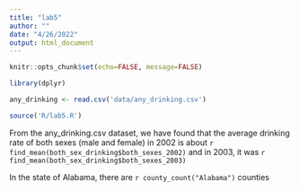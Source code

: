 ```yaml
---
title: "lab5"
author: ""
date: "4/26/2022"
output: html_document
---
```


```r
knitr::opts_chunk$set(echo=FALSE, message=FALSE)

library(dplyr)

any_drinking <- read.csv('data/any_drinking.csv')

source('R/lab5.R')
```

From the any_drinking.csv dataset, we have found that the average drinking rate of both sexes (male and female) in 2002 is about `r find_mean(both_sex_drinking$both_sexes_2002)` and in 2003, it was `r find_mean(both_sex_drinking$both_sexes_2003)`

In the state of Alabama, there are `r county_count("Alabama")` counties
